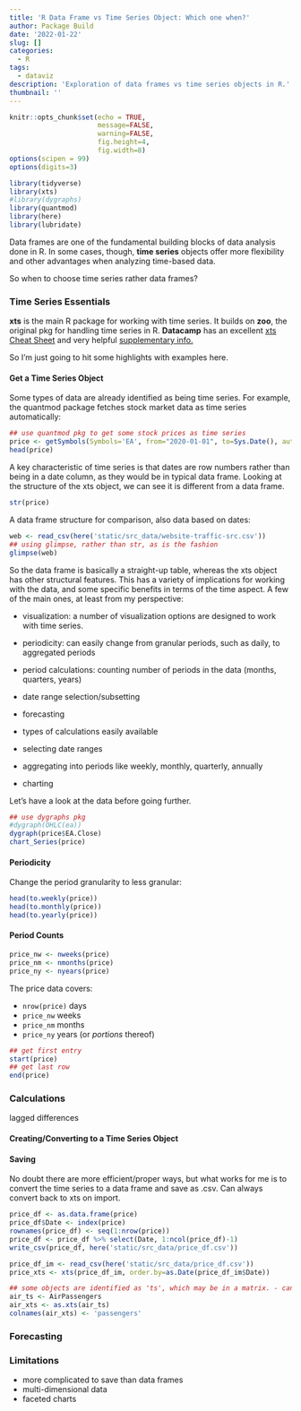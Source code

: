 ```yaml
---
title: 'R Data Frame vs Time Series Object: Which one when?'
author: Package Build
date: '2022-01-22'
slug: []
categories:
  - R
tags:
  - dataviz
description: 'Exploration of data frames vs time series objects in R.'
thumbnail: ''
---
```


```r
knitr::opts_chunk$set(echo = TRUE,
                      message=FALSE,
                      warning=FALSE,
                      fig.height=4,
                      fig.width=8)
options(scipen = 99)
options(digits=3)

library(tidyverse)
library(xts)
#library(dygraphs)
library(quantmod)
library(here)
library(lubridate)
```

Data frames are one of the fundamental building blocks of data analysis done in R. In some cases, though, **time series** objects offer more flexibility and other advantages when analyzing time-based data.

So when to choose time series rather data frames?

### Time Series Essentials

**xts** is the main R package for working with time series. It builds on **zoo**, the original pkg for handling time series in R.   **Datacamp** has an excellent [xts Cheat Sheet](http://datacamp-community-prod.s3.amazonaws.com/72771032-0653-4d87-a798-4a83879e99c8) and very helpful [supplementary info.](https://www.datacamp.com/community/blog/r-xts-cheat-sheet)  

So I'm just going to hit some highlights with examples here.

#### Get a Time Series Object

Some types of data are already identified as being time series. For example, the quantmod package fetches stock market data as time series automatically:

```r
## use quantmod pkg to get some stock prices as time series
price <- getSymbols(Symbols='EA', from="2020-01-01", to=Sys.Date(), auto.assign=FALSE)
head(price)

```

A key characteristic of time series is that dates are row numbers rather than being in a date column, as they would be in typical data frame. Looking at the structure of the xts object, we can see it is different from a data frame.

```r
str(price)
```

A data frame structure for comparison, also data based on dates:

```r
web <- read_csv(here('static/src_data/website-traffic-src.csv'))
## using glimpse, rather than str, as is the fashion
glimpse(web)
```

So the data frame is basically a straight-up table, whereas the xts object has other structural features. This has a variety of implications for working with the data, and some specific benefits in terms of the time aspect. A few of the main ones, at least from my perspective:

* visualization: a number of visualization options are designed to work with time series. 
* periodicity: can easily change from granular periods, such as daily, to aggregated periods
* period calculations: counting number of periods in the data (months, quarters, years)
* date range selection/subsetting
* forecasting

* types of calculations easily available
* selecting date ranges
* aggregating into periods like weekly, monthly, quarterly, annually

* charting





Let's have a look at the data before going further. 

```r
## use dygraphs pkg
#dygraph(OHLC(ea))
dygraph(price$EA.Close)
chart_Series(price) 
```

#### Periodicity

Change the period granularity to less granular:

```r
head(to.weekly(price))
head(to.monthly(price))
head(to.yearly(price))
```

#### Period Counts

```r
price_nw <- nweeks(price)
price_nm <- nmonths(price)
price_ny <- nyears(price)
```

The price data covers:

* `nrow(price)` days
* `price_nw` weeks
* `price_nm` months
* `price_ny` years (or *portions* thereof)

```r
## get first entry
start(price)
## get last row
end(price)

```


### Calculations

lagged differences

#### Creating/Converting to a Time Series Object

#### Saving

No doubt there are more efficient/proper ways, but what works for me is to convert the time series to a data frame and save as .csv. Can always convert back to xts on import.

```r
price_df <- as.data.frame(price)
price_df$Date <- index(price)
rownames(price_df) <- seq(1:nrow(price))
price_df <- price_df %>% select(Date, 1:ncol(price_df)-1)
write_csv(price_df, here('static/src_data/price_df.csv'))

price_df_im <- read_csv(here('static/src_data/price_df.csv'))
price_xts <- xts(price_df_im, order.by=as.Date(price_df_im$Date))

## some objects are identified as 'ts', which may be in a matrix. - can easily be converted to xts
air_ts <- AirPassengers
air_xts <- as.xts(air_ts)
colnames(air_xts) <- 'passengers'

```


### Forecasting

### Limitations

* more complicated to save than data frames 
* multi-dimensional data
* faceted charts